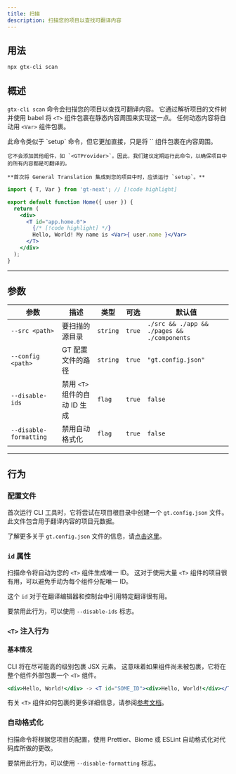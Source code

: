 ```yaml
---
title: 扫描
description: 扫描您的项目以查找可翻译内容
---
```

## 用法

```bash
npx gtx-cli scan
```

## 概述

`gtx-cli scan` 命令会扫描您的项目以查找可翻译内容。
它通过解析项目的文件树并使用 babel 将 `<T>` 组件包裹在静态内容周围来实现这一点。
任何动态内容将自动用 `<Var>` 组件包裹。

<Callout type="info">
    此命令类似于 `setup` 命令，但它更加直接，只是将 `<T>` 组件包裹在内容周围。

    它不会添加其他组件，如 `<GTProvider>`。因此，我们建议定期运行此命令，以确保项目中的所有内容都是可翻译的。

    **首次将 General Translation 集成到您的项目中时，应该运行 `setup`。**
</Callout>


```jsx title="src/app/Home.js"
import { T, Var } from 'gt-next'; // [!code highlight]

export default function Home({ user }) {
  return (
    <div>
      <T id="app.home.0">
        {/* [!code highlight] */}
        Hello, World! My name is <Var>{ user.name }</Var>
      </T>
    </div>
  );
}
```

---

## 参数

| 参数       | 描述                                      | 类型    | 可选 | 默认值         |
|-----------------|--------------------------------------------------|---------|----------|-----------------|
| `--src <path>`           | 要扫描的源目录                     | `string`  | `true`     |  `./src && ./app && ./pages && ./components` |
| `--config <path>`        | GT 配置文件的路径                   | `string`  | `true`     | `"gt.config.json"` |
| `--disable-ids`   | 禁用 `<T>` 组件的自动 ID 生成         | `flag` | `true`    | `false`           |
| `--disable-formatting`   | 禁用自动格式化         | `flag` | `true`    | `false`           |


---

## 行为

### 配置文件

首次运行 CLI 工具时，它将尝试在项目根目录中创建一个 `gt.config.json` 文件。
此文件包含用于翻译内容的项目元数据。

了解更多关于 `gt.config.json` 文件的信息，请[点击这里](/docs/cli/reference/config)。

### `id` 属性

扫描命令将自动为您的 `<T>` 组件生成唯一 ID。
这对于使用大量 `<T>` 组件的项目很有用，可以避免手动为每个组件分配唯一 ID。

这个 `id` 对于在翻译编辑器和控制台中引用特定翻译很有用。

要禁用此行为，可以使用 `--disable-ids` 标志。

### `<T>` 注入行为

#### 基本情况

CLI 将在尽可能高的级别包裹 JSX 元素。
这意味着如果组件尚未被包裹，它将在整个组件外部包裹一个 `<T>` 组件。

```jsx
<div>Hello, World!</div> -> <T id="SOME_ID"><div>Hello, World!</div></T>
```

有关 `<T>` 组件如何包裹的更多详细信息，请参阅[参考文档](/docs/cli/reference/wrapping)。

### 自动格式化

扫描命令将根据您项目的配置，使用 Prettier、Biome 或 ESLint 自动格式化对代码库所做的更改。

要禁用此行为，可以使用 `--disable-formatting` 标志。